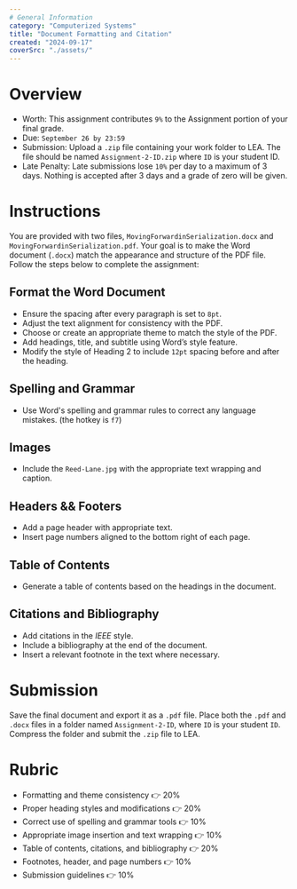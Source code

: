 ```yaml
---
# General Information
category: "Computerized Systems"
title: "Document Formatting and Citation"
created: "2024-09-17"
coverSrc: "./assets/"
---
```


# Overview

- Worth: This assignment contributes `9%` to the Assignment portion of your final grade.
- Due: `September 26 by 23:59`
- Submission: Upload a `.zip` file containing your work folder to LEA. The file should be named `Assignment-2-ID.zip` where `ID` is your student ID.
- Late Penalty: Late submissions lose `10%` per day to a maximum of 3 days. Nothing is accepted after 3 days and a grade of zero will be given.

# Instructions

You are provided with two files, `MovingForwardinSerialization.docx` and `MovingForwardinSerialization.pdf`. Your goal is to make the Word document (`.docx`) match the appearance and structure of the PDF file. Follow the steps below to complete the assignment:

## Format the Word Document

- Ensure the spacing after every paragraph is set to `8pt`.
- Adjust the text alignment for consistency with the PDF.
- Choose or create an appropriate theme to match the style of the PDF.
- Add headings, title, and subtitle using Word’s style feature.
- Modify the style of Heading 2 to include `12pt` spacing before and after the heading.

## Spelling and Grammar

- Use Word's spelling and grammar rules to correct any language mistakes. (the hotkey is `f7`)

## Images

- Include the `Reed-Lane.jpg` with the appropriate text wrapping and caption.

## Headers && Footers

- Add a page header with appropriate text.
- Insert page numbers aligned to the bottom right of each page.

## Table of Contents

- Generate a table of contents based on the headings in the document.

## Citations and Bibliography

- Add citations in the _IEEE_ style.
- Include a bibliography at the end of the document.
- Insert a relevant footnote in the text where necessary.

# Submission

Save the final document and export it as a `.pdf` file. Place both the `.pdf` and `.docx` files in a folder named `Assignment-2-ID`, where `ID` is your student `ID`. Compress the folder and submit the `.zip` file to LEA.

# Rubric

- Formatting and theme consistency 👉 20%
- Proper heading styles and modifications 👉 20%
- Correct use of spelling and grammar tools 👉 10%
- Appropriate image insertion and text wrapping 👉 10%
- Table of contents, citations, and bibliography 👉 20%
- Footnotes, header, and page numbers 👉 10%
- Submission guidelines 👉 10%
